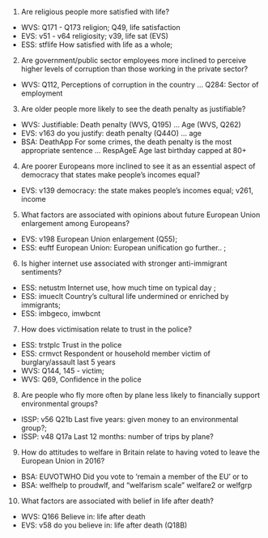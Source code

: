 1.  Are religious people more satisfied with life?

-   WVS: Q171 - Q173 religion; Q49, life satisfaction
-   EVS: v51 - v64 religiosity; v39, life sat (EVS)
-   ESS: stflife How satisfied with life as a whole;

2.  Are government/public sector employees more inclined to perceive higher levels of corruption than those working in the private sector?

-   WVS: Q112, Perceptions of corruption in the country ... Q284: Sector of employment

3.  Are older people more likely to see the death penalty as justifiable?

-   WVS: Justifiable: Death penalty (WVS, Q195) ... Age (WVS, Q262)
-   EVS: v163 do you justify: death penalty (Q44O) ... age
-   BSA: DeathApp For some crimes, the death penalty is the most appropriate sentence ... RespAgeE Age last birthday capped at 80+

4.  Are poorer Europeans more inclined to see it as an essential aspect of democracy that states make people's incomes equal?

-   EVS: v139 democracy: the state makes people's incomes equal; v261, income

5.  What factors are associated with opinions about future European Union enlargement among Europeans?

-   EVS: v198 European Union enlargement (Q55);
-   ESS: euftf European Union: European unification go further.. ;

6.  Is higher internet use associated with stronger anti-immigrant sentiments?

-   ESS: netustm Internet use, how much time on typical day ;
-   ESS: imueclt Country's cultural life undermined or enriched by immigrants;
-   ESS: imbgeco, imwbcnt

7.  How does victimisation relate to trust in the police?

-   ESS: trstplc Trust in the police
-   ESS: crmvct Respondent or household member victim of burglary/assault last 5 years
-   WVS: Q144, 145 - victim;
-   WVS: Q69, Confidence in the police

8.  Are people who fly more often by plane less likely to financially support environmental groups?

-   ISSP: v56 Q21b Last five years: given money to an environmental group?;
-   ISSP: v48 Q17a Last 12 months: number of trips by plane?

9.  How do attitudes to welfare in Britain relate to having voted to leave the European Union in 2016?

-   BSA: EUVOTWHO Did you vote to 'remain a member of the EU' or to
-   BSA: welfhelp to proudwlf, and "welfarism scale" welfare2 or welfgrp

10. What factors are associated with belief in life after death?

-   WVS: Q166 Believe in: life after death
-   EVS: v58 do you believe in: life after death (Q18B)
